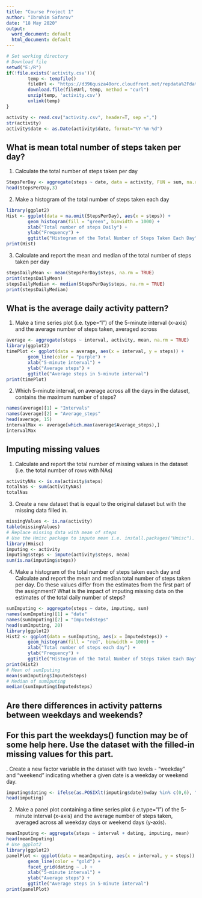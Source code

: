 ---
title: "Course Project 1"
author: "Ibrohim Safarov"
date: "18 May 2020"
output:
  word_document: default
  html_document: default
---

```{r}
# Set working directory
# Download file
setwd("E:/R")
if(!file.exists('activity.csv')){
        temp <- tempfile()
        fileUrl <- "https://d396qusza40orc.cloudfront.net/repdata%2Fdata%2Factivity.zip"
        download.file(fileUrl, temp, method = "curl")
        unzip(temp, 'activity.csv')
        unlink(temp)
}

activity <- read.csv("activity.csv", header=T, sep =",")
str(activity)
activity$date <- as.Date(activity$date, format="%Y-%m-%d")
```
## What is mean total number of steps taken per day?
1. Calculate the total number of steps taken per day

```{r}
StepsPerDay <- aggregate(steps ~ date, data = activity, FUN = sum, na.rm = TRUE); dim(StepsPerDay)
head(StepsPerDay,3)
```
2. Make a histogram of the total number of steps taken each day

```{r}
library(ggplot2)
Hist <- ggplot(data = na.omit(StepsPerDay), aes(x = steps)) + 
        geom_histogram(fill = "green", binwidth = 1000) +
        xlab("Total number of steps Daily") +
        ylab("Frequency") +
        ggtitle("Histogram of the Total Number of Steps Taken Each Day")
print(Hist)
```
3. Calculate and report the mean and median of the total number of steps taken per day

```{r}
stepsDailyMean <- mean(StepsPerDay$steps, na.rm = TRUE)
print(stepsDailyMean)
stepsDailyMedian <- median(StepsPerDay$steps, na.rm = TRUE)
print(stepsDailyMedian)
```
## What is the average daily activity pattern?
1. Make a time series plot (i.e. type="l") of the 5-minute interval (x-axis) and the average number of steps taken, averaged across 
```{r}
average <- aggregate(steps ~ interval, activity, mean, na.rm = TRUE)
library(ggplot2)
timePlot <- ggplot(data = average, aes(x = interval, y = steps)) +
        geom_line(color = "purple") +
        xlab("5-minute interval") +
        ylab("Average steps") +
        ggtitle("Average steps in 5-minute interval")
print(timePlot)
```
2. Which 5-minute interval, on average across all the days in the dataset, contains the maximum number of steps?
```{r}
names(average)[1] = "Intervals"
names(average)[2] = "Average_steps"
head(average, 15)
intervalMax <- average[which.max(average$Average_steps),]
intervalMax
```
## Imputing missing values

1. Calculate and report the total number of missing values in the dataset (i.e. the total number of rows with NAs)
```{r}
activityNAs <- is.na(activity$steps)
totalNas <- sum(activityNAs)
totalNas
```
3. Create a new dataset that is equal to the original dataset but with the missing data filled in.
```{r}
missingValues <- is.na(activity)
table(missingValues)
# Replace missing data with mean of steps
# Use the Hmisc package to impute mean i.e. install.packages("Hmisc"). Then load the package.
library(Hmisc)
imputing <- activity
imputing$steps <- impute(activity$steps, mean)
sum(is.na(imputing$steps))
```
4. Make a histogram of the total number of steps taken each day and Calculate and report the mean and median total number of steps taken per day. Do these values differ from the estimates from the first part of the assignment? What is the impact of imputing missing data on the estimates of the total daily number of steps?

```{r}
sumImputing <- aggregate(steps ~ date, imputing, sum)
names(sumImputing)[1] = "date"
names(sumImputing)[2] = "Imputedsteps"
head(sumImputing, 20)
library(ggplot2)
Hist2 <- ggplot(data = sumImputing, aes(x = Imputedsteps)) +
        geom_histogram(fill = "red", binwidth = 1000) +
        xlab("Total number of steps each day") +
        ylab("Frequency") +
        ggtitle("Histogram of the Total Number of Steps Taken Each Day")
print(Hist2)
# Mean of sumIputing
mean(sumImputing$Imputedsteps)
# Median of sumIputing
median(sumImputing$Imputedsteps)
```
## Are there differences in activity patterns between weekdays and weekends?

## For this part the weekdays() function may be of some help here. Use the dataset with the filled-in missing values for this part.

. Create a new factor variable in the dataset with two levels - "weekday" and "weekend" indicating whether a given date is a weekday or weekend day.
```{r}
imputing$dating <- ifelse(as.POSIXlt(imputing$date)$wday %in% c(0,6), "Weekend", "Weekday")
head(imputing)
```

2. Make a panel plot containing a time series plot (i.e.type="l") of the 5-minute interval (x-axis) and the average number of steps taken, averaged across all weekday days or weekend days (y-axis).
```{r}
meanImputing <- aggregate(steps ~ interval + dating, imputing, mean)
head(meanImputing)
# Use ggplot2
library(ggplot2)
panelPlot <- ggplot(data = meanImputing, aes(x = interval, y = steps)) +
        geom_line(color = "gold") +
        facet_grid(dating ~ .) +
        xlab("5-minute interval") +
        ylab("Average steps") +
        ggtitle("Average steps in 5-minute interval")
print(panelPlot)
```

